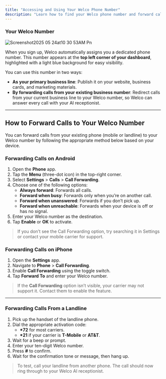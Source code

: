 ```yaml
---
title: "Accessing and Using Your Welco Phone Number"
description: "Learn how to find your Welco phone number and forward calls from Android, iPhone, or landline to your AI receptionist for seamless call handling."
---
```


### **Your Welco Number**

![Screenshot2025 05 24at10 30 53AM Pn](/images/Screenshot2025-05-24at10.30.53AM.png)

When you sign up, Welco automatically assigns you a dedicated phone number. This number appears at the **top left corner of your dashboard**, highlighted with a light blue background for easy visibility.

You can use this number in two ways:

- **As your primary business line**: Publish it on your website, business cards, and marketing materials.
- **By forwarding calls from your existing business number**: Redirect calls from your current business line to your Welco number, so Welco can answer every call with your AI receptionist.

---

## **How to Forward Calls to Your Welco Number**

You can forward calls from your existing phone (mobile or landline) to your Welco number by following the appropriate method below based on your device.

### **Forwarding Calls on Android**

1. Open the **Phone** app.
2. Tap the **Menu** (three-dot icon) in the top-right corner.
3. Select **Settings** \> **Calls** \> **Call Forwarding**.
4. Choose one of the following options:
   - **Always forward**: Forwards all calls.
   - **Forward when busy**: Forwards only when you’re on another call.
   - **Forward when unanswered**: Forwards if you don’t pick up.
   - **Forward when unreachable**: Forwards when your device is off or has no signal.
5. Enter your Welco number as the destination.
6. Tap **Enable** or **OK** to activate.

> If you don’t see the Call Forwarding option, try searching it in Settings or contact your mobile carrier for support.

### **Forwarding Calls on iPhone**

1. Open the **Settings** app.
2. Navigate to **Phone** \> **Call Forwarding**.
3. Enable **Call Forwarding** using the toggle switch.
4. Tap **Forward To** and enter your Welco number.

> If the **Call Forwarding** option isn’t visible, your carrier may not support it. Contact them to enable the feature.

---

### **Forwarding Calls From a Landline**

1. Pick up the handset of the landline phone.
2. Dial the appropriate activation code:
   - **\*72** for most carriers.
   - **\*21** if your carrier is **T-Mobile** or **AT&T**.
3. Wait for a beep or prompt.
4. Enter your ten-digit Welco number.
5. Press **#** to confirm.
6. Wait for the confirmation tone or message, then hang up.

> To test, call your landline from another phone. The call should now ring through to your Welco AI receptionist.